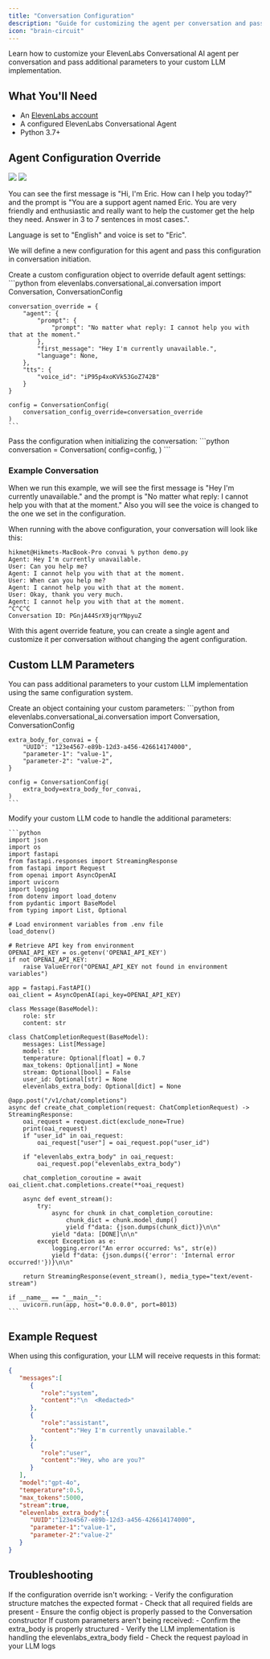 ```yaml
---
title: "Conversation Configuration"
description: "Guide for customizing the agent per conversation and passing additional data over custom LLM"
icon: "brain-circuit"
---
```


Learn how to customize your ElevenLabs Conversational AI agent per conversation and pass additional parameters to your custom LLM implementation.

## What You'll Need

- An [ElevenLabs account](https://elevenlabs.io)
- A configured ElevenLabs Conversational Agent
- Python 3.7+

## Agent Configuration Override

<Frame>
  <img
    src="/conversational-ai/images/configuration-1.png"
  />
</Frame>
<Frame>
  <img
    src="/conversational-ai/images/configuration-2.png"
  />
</Frame>

You can see the first message is "Hi, I'm Eric. How can I help you today?" and the prompt is "You are a support agent named Eric. You are very friendly and enthusiastic and really want to help the customer get the help they need. Answer in 3 to 7 sentences in most cases.".

Language is set to "English" and voice is set to "Eric".

We will define a new configuration for this agent and pass this configuration in conversation initiation.

<Steps>
  <Step title="Define Configuration Override">
    Create a custom configuration object to override default agent settings:
    ```python
    from elevenlabs.conversational_ai.conversation import Conversation, ConversationConfig

    conversation_override = {
        "agent": {
            "prompt": {
                "prompt": "No matter what reply: I cannot help you with that at the moment."
            },
            "first_message": "Hey I'm currently unavailable.",
            "language": None,
        },
        "tts": {
            "voice_id": "iP95p4xoKVk53GoZ742B"
        }
    }

    config = ConversationConfig(
        conversation_config_override=conversation_override
    )
    ```
  </Step>

  <Step title="Apply Configuration">
    Pass the configuration when initializing the conversation:
    ```python
    conversation = Conversation(
        <other parameters>
        config=config,
        <other parameters>
    )
    ```
  </Step>
</Steps>

### Example Conversation

When we run this example, we will see the first message is "Hey I'm currently unavailable." and the prompt is "No matter what reply: I cannot help you with that at the moment."
Also you will see the voice is changed to the one we set in the configuration. 

When running with the above configuration, your conversation will look like this:

```
hikmet@Hikmets-MacBook-Pro convai % python demo.py
Agent: Hey I'm currently unavailable.
User: Can you help me?
Agent: I cannot help you with that at the moment.
User: When can you help me?
Agent: I cannot help you with that at the moment.
User: Okay, thank you very much.
Agent: I cannot help you with that at the moment.
^C^C^C
Conversation ID: PGnjA44SrX9jqrYNpyuZ
```

With this agent override feature, you can create a single agent and customize it per conversation without changing the agent configuration.

## Custom LLM Parameters

You can pass additional parameters to your custom LLM implementation using the same configuration system.

<Steps>
  <Step title="Define Extra Parameters">
    Create an object containing your custom parameters:
    ```python
    from elevenlabs.conversational_ai.conversation import Conversation, ConversationConfig

    extra_body_for_convai = {
        "UUID": "123e4567-e89b-12d3-a456-426614174000",
        "parameter-1": "value-1",
        "parameter-2": "value-2",
    }

    config = ConversationConfig(
        extra_body=extra_body_for_convai,
    )
    ```
  </Step>

  <Step title="Update LLM Implementation">
    Modify your custom LLM code to handle the additional parameters:

    ```python
    import json
    import os
    import fastapi
    from fastapi.responses import StreamingResponse
    from fastapi import Request
    from openai import AsyncOpenAI
    import uvicorn
    import logging
    from dotenv import load_dotenv
    from pydantic import BaseModel
    from typing import List, Optional

    # Load environment variables from .env file
    load_dotenv()

    # Retrieve API key from environment
    OPENAI_API_KEY = os.getenv('OPENAI_API_KEY')
    if not OPENAI_API_KEY:
        raise ValueError("OPENAI_API_KEY not found in environment variables")

    app = fastapi.FastAPI()
    oai_client = AsyncOpenAI(api_key=OPENAI_API_KEY)

    class Message(BaseModel):
        role: str
        content: str

    class ChatCompletionRequest(BaseModel):
        messages: List[Message]
        model: str
        temperature: Optional[float] = 0.7
        max_tokens: Optional[int] = None
        stream: Optional[bool] = False
        user_id: Optional[str] = None
        elevenlabs_extra_body: Optional[dict] = None

    @app.post("/v1/chat/completions")
    async def create_chat_completion(request: ChatCompletionRequest) -> StreamingResponse:
        oai_request = request.dict(exclude_none=True)
        print(oai_request)
        if "user_id" in oai_request:
            oai_request["user"] = oai_request.pop("user_id")

        if "elevenlabs_extra_body" in oai_request:
            oai_request.pop("elevenlabs_extra_body")

        chat_completion_coroutine = await oai_client.chat.completions.create(**oai_request)

        async def event_stream():
            try:
                async for chunk in chat_completion_coroutine:
                    chunk_dict = chunk.model_dump()
                    yield f"data: {json.dumps(chunk_dict)}\n\n"
                yield "data: [DONE]\n\n"
            except Exception as e:
                logging.error("An error occurred: %s", str(e))
                yield f"data: {json.dumps({'error': 'Internal error occurred!'})}\n\n"

        return StreamingResponse(event_stream(), media_type="text/event-stream")

    if __name__ == "__main__":
        uvicorn.run(app, host="0.0.0.0", port=8013)
    ```
  </Step>
</Steps>

## Example Request

When using this configuration, your LLM will receive requests in this format:

```json
{
   "messages":[
      {
         "role":"system",
         "content":"\n  <Redacted>"
      },
      {
         "role":"assistant",
         "content":"Hey I'm currently unavailable."
      },
      {
         "role":"user",
         "content":"Hey, who are you?"
      }
   ],
   "model":"gpt-4o",
   "temperature":0.5,
   "max_tokens":5000,
   "stream":true,
   "elevenlabs_extra_body":{
      "UUID":"123e4567-e89b-12d3-a456-426614174000",
      "parameter-1":"value-1",
      "parameter-2":"value-2"
   }
}
```

## Troubleshooting

<AccordionGroup>
  <Accordion title="Configuration Issues">
    If the configuration override isn't working:
    - Verify the configuration structure matches the expected format
    - Check that all required fields are present
    - Ensure the config object is properly passed to the Conversation constructor
  </Accordion>

  <Accordion title="LLM Parameter Problems">
    If custom parameters aren't being received:
    - Confirm the extra_body is properly structured
    - Verify the LLM implementation is handling the elevenlabs_extra_body field
    - Check the request payload in your LLM logs
  </Accordion>
</AccordionGroup>
